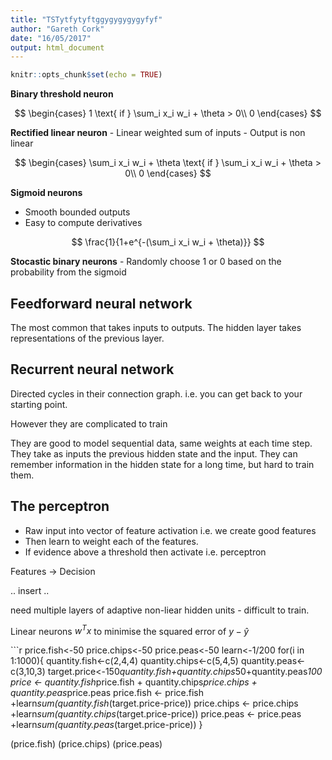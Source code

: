 ```yaml
---
title: "TSTytfytyftggygygygygyfyf"
author: "Gareth Cork"
date: "16/05/2017"
output: html_document
---
```


```r
knitr::opts_chunk$set(echo = TRUE)
```

**Binary threshold neuron**

$$
\begin{cases}
  1 \text{ if } \sum_i x_i w_i + \theta > 0\\
  0
\end{cases}
$$

**Rectified linear neuron**
- Linear weighted sum of inputs
- Output is non linear

$$
\begin{cases}
  \sum_i x_i w_i + \theta \text{ if } \sum_i x_i w_i + \theta > 0\\
  0
\end{cases}
$$

**Sigmoid neurons**

- Smooth bounded outputs
- Easy to compute derivatives

$$
\frac{1}{1+e^{-(\sum_i x_i w_i + \theta)}}
$$

**Stocastic binary neurons**
- Randomly choose 1 or 0 based on the probability from the sigmoid


## Feedforward neural network

The most common that takes inputs to outputs. The hidden layer takes representations of the previous layer.

## Recurrent neural network

Directed cycles in their connection graph. i.e. you can get back to your starting point.

However they are complicated to train

They are good to model sequential data, same weights at each time step. They take as inputs the previous hidden state and the input. They can remember information in the hidden state for a long time, but hard to train them.

## The perceptron

- Raw input into vector of feature activation i.e. we create good features
- Then learn to weight each of the features.
- If evidence above a threshold then activate i.e. perceptron

Features -> Decision

.. insert ..

need multiple layers of adaptive non-liear hidden units - difficult to train.

Linear neurons $w^Tx$ to minimise the squared error of $y-\hat{y}$


```r
price.fish<-50
price.chips<-50
price.peas<-50
learn<-1/200
for(i in 1:1000){
    quantity.fish<-c(2,4,4)
    quantity.chips<-c(5,4,5)
    quantity.peas<-c(3,10,3)
    target.price<-150*quantity.fish+quantity.chips*50+quantity.peas*100
    price <- quantity.fish*price.fish + quantity.chips*price.chips + quantity.peas*price.peas
    price.fish <- price.fish +learn*sum(quantity.fish*(target.price-price))
    price.chips <- price.chips +learn*sum(quantity.chips*(target.price-price))
    price.peas <- price.peas +learn*sum(quantity.peas*(target.price-price))
}

(price.fish)
(price.chips)
(price.peas)